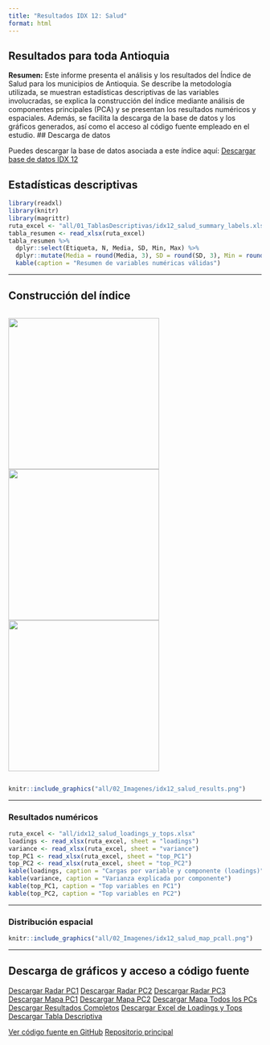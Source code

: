 ```yaml
---
title: "Resultados IDX 12: Salud"
format: html
---
```



## Resultados para toda Antioquia

**Resumen:**
Este informe presenta el análisis y los resultados del Índice de Salud para los municipios de Antioquia. Se describe la metodología utilizada, se muestran estadísticas descriptivas de las variables involucradas, se explica la construcción del índice mediante análisis de componentes principales (PCA) y se presentan los resultados numéricos y espaciales. Además, se facilita la descarga de la base de datos y los gráficos generados, así como el acceso al código fuente empleado en el estudio.
## Descarga de datos

Puedes descargar la base de datos asociada a este índice aquí:
[Descargar base de datos IDX 12](/03_DS/idx12_salud.xlsx)

## Estadísticas descriptivas

```r
library(readxl)
library(knitr)
library(magrittr)
ruta_excel <- "all/01_TablasDescriptivas/idx12_salud_summary_labels.xlsx"
tabla_resumen <- read_xlsx(ruta_excel)
tabla_resumen %>%
  dplyr::select(Etiqueta, N, Media, SD, Min, Max) %>%
  dplyr::mutate(Media = round(Media, 3), SD = round(SD, 3), Min = round(Min, 3), Max = round(Max, 3)) %>%
  kable(caption = "Resumen de variables numéricas válidas")
```

---

## Construcción del índice

<div style="display: flex; gap: 10px; justify-content: center; align-items: center;">
  <img src="all/idx12_salud_radar_PC1.png" width="300px" />
  <img src="all/idx12_salud_radar_PC2.png" width="300px" />
  <img src="all/idx12_salud_radar_PC3.png" width="300px" />
</div>

```r
knitr::include_graphics("all/02_Imagenes/idx12_salud_results.png")
```

---

### Resultados numéricos

```r
ruta_excel <- "all/idx12_salud_loadings_y_tops.xlsx"
loadings <- read_xlsx(ruta_excel, sheet = "loadings")
variance <- read_xlsx(ruta_excel, sheet = "variance")
top_PC1 <- read_xlsx(ruta_excel, sheet = "top_PC1")
top_PC2 <- read_xlsx(ruta_excel, sheet = "top_PC2")
kable(loadings, caption = "Cargas por variable y componente (loadings)")
kable(variance, caption = "Varianza explicada por componente")
kable(top_PC1, caption = "Top variables en PC1")
kable(top_PC2, caption = "Top variables en PC2")
```

---

### Distribución espacial

```r
knitr::include_graphics("all/02_Imagenes/idx12_salud_map_pcall.png")
```

---

## Descarga de gráficos y acceso a código fuente

<div class="btn-group" role="group">
  <a href="all/idx12_salud_radar_PC1.png" class="btn btn-primary" download>Descargar Radar PC1</a>
  <a href="all/idx12_salud_radar_PC2.png" class="btn btn-primary" download>Descargar Radar PC2</a>
  <a href="all/idx12_salud_radar_PC3.png" class="btn btn-primary" download>Descargar Radar PC3</a>
  <a href="all/02_Imagenes/idx12_salud_map_pc1.png" class="btn btn-info" download>Descargar Mapa PC1</a>
  <a href="all/02_Imagenes/idx12_salud_map_pc2.png" class="btn btn-info" download>Descargar Mapa PC2</a>
  <a href="all/02_Imagenes/idx12_salud_map_pcall.png" class="btn btn-info" download>Descargar Mapa Todos los PCs</a>
  <a href="all/02_Imagenes/idx12_salud_results.png" class="btn btn-success" download>Descargar Resultados Completos</a>
  <a href="all/idx12_salud_loadings_y_tops.xlsx" class="btn btn-warning" download>Descargar Excel de Loadings y Tops</a>
  <a href="all/01_TablasDescriptivas/idx12_salud_summary_labels.xlsx" class="btn btn-warning" download>Descargar Tabla Descriptiva</a>
</div>

<div class="btn-group" role="group">
  <a href="https://github.com/jcmunozmora/pulso_antioquia/tree/main/02_Code/AUX_Functions.R" class="btn btn-dark" target="_blank">Ver código fuente en GitHub</a>
  <a href="https://github.com/jcmunozmora/pulso_antioquia" class="btn btn-dark" target="_blank">Repositorio principal</a>
</div>
